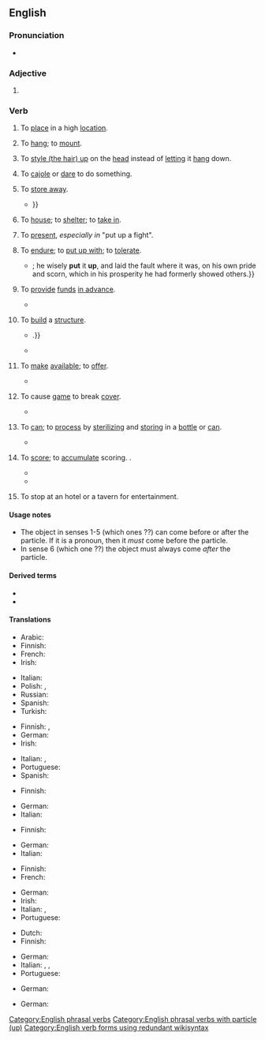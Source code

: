 {{also|put-up}}
==English==

===Pronunciation===
* {{audio|en|En-au-put up.ogg|Audio (AU)}}

===Adjective===
{{en-adj|-}}

# {{alternative form of|en|put-up}}

===Verb===
{{en-verb|put<,,put> up}}

# {{lb|en|transitive}} To [[place]] in a high [[location]].
#: {{ux|en|Please '''put up''' your luggage in the overhead bins.}}
# {{lb|en|transitive}} To [[hang]]; to [[mount]].
#: {{ux|en|Many people '''put up''' messages on their refrigerators.}}
# {{lb|en|transitive}} To [[style up|style (the hair) up]] on the [[head]] instead of [[let]]ting it [[hang]] down.
# {{lb|en|transitive|idiom|with 'to'}} To [[cajole]] or [[dare]] to do something.
#: {{ux|en|I think someone '''put''' him '''up''' to it.}}
# {{lb|en|transitive|idiom}} To [[store away]].
#: {{ux|en|Be sure to '''put up''' the tools when you finish.}}
#* {{RQ:Fielding Tom Jones|III|VIII|||“As for your money,” replied Partridge, “I beg, sir, you will '''put''' it '''up'''; I will receive none of you at this time; for at present I am, I believe, the richer man of the two. {{...}}}}
# {{lb|en|transitive|idiom}} To [[house]]; to [[shelter]]; to [[take in]].
#: {{ux|en|We can '''put''' you '''up''' for the night.}}
# {{lb|en|transitive|idiom}} To [[present]], ''especially in'' "put up a fight".
#: {{ux|en|That last fighter '''put up''' quite a fight.}}
#: {{ux|en|They didn't '''put up''' much resistance.}}
# {{lb|en|transitive}} To [[endure]]; to [[put up with]]; to [[tolerate]].
#* {{quote-book|en|author=[[w:Robert Burton (scholar)|Robert Burton]]|title={{w|The Anatomy of Melancholy}}|year=1621|text=Dionysius of Syracuse, in his exile, was made to stand without dore {{...}}; he wisely '''put''' it '''up''', and laid the fault where it was, on his own pride and scorn, which in his prosperity he had formerly showed others.}}
# {{lb|en|transitive}} To [[provide]] [[funds]] [[in advance]].
#: {{ux|en|Butty Sugrue '''put up''' £300,000 for the Ali–Lewis fight.}}
#* {{quote-av|en|actor={{w|Daniel Day-Lewis}}|role=Daniel Plainview|title={{w|There Will Be Blood}}|writer={{w|Paul Thomas Anderson}}|publisher=distributed by {{w|Paramount Vantage}} & {{w|Miramax Films}}|date=2007 September 27|text=This is why I can guarantee to start drilling and to '''put up''' the cash to back my word.}}
# {{lb|en|transitive}} To [[build]] a [[structure]].
#* {{quote-book|en|year=1963|author={{w|Margery Allingham}}|title={{w|The China Governess}}|genre=fiction|chapter=1|url=http://openlibrary.org/works/OL2004261W|passage=The original family who had begun to build a palace to rival Nonesuch had died out before they had '''put up''' little more than the gateway, {{...}}.}}
#* {{quote-song|en|author={{w|Joni Mitchell}}|title={{w|Big Yellow Taxi}}|album=[[w:Ladies of the Canyon (album)|Ladies of the Canyon]]|year=1970|artist={{w|Joni Mitchell}}|text=They paved paradise and '''put up''' a parking lot}}
# {{lb|en|transitive}} To [[make]] [[available]]; to [[offer]].
#: {{ux|en|The picture was '''put up''' for auction.}}
#: {{ux|en|I '''put''' my first child '''up''' for adoption.}}
#* {{quote-book|en|last=Spoto|first=Donald|chapter=3|title=Marilyn Monroe: The Biography|genre=non-fiction|url=https://books.google.com/books?id=r2W9SGUyRmgC&pg=PA39|publisher={{w|Rowman & Littlefield}}|year=2001|page=39|isbn=0815411839|text=The house on Arbol Drive was '''put up''' for sale that autumn; this portion of the street soon vanished, and the land became part of the Hollywood Bowl complex.}}
# {{lb|en|hunting|transitive}} To cause [[game]] to break [[cover]].
#* {{quote-book|1=en|year=1912|author=Sir Arthur Conan Doyle|authorlink=Arthur Conan Doyle|title=The Lost World|url=http://www.gutenberg.org/cache/epub/139/pg139.txt|passage="By George! they'll have something to excite them if they '''put''' us '''up'''."}}
# {{lb|en|of|meat, fruit and vegetables}} To [[can]]; to [[process]] by [[sterilize|sterilizing]] and [[store|storing]] in a [[bottle]] or [[can]].
#* {{quote-book|en|last=Borenstein|first=Audrey|title=Chimes of Change and Hours: Views of Older Women in Twentieth-century America|genre=non-fiction|url=https://books.google.com/books?id=HMxxespYaHAC&pg=PA187|publisher={{w|Associated University Presses}}|year=1983|page=187|isbn=0838631703|text=People made their own cottage cheese, picked wild strawberries and canned them, and '''put up''' apples.}}
# {{lb|en|US|Canada|transitive|sports|idiom}} To [[score]]; to [[accumulate]] scoring. {{ellipsis of|en|to put up on the [[scoreboard]]}}.
#* {{quote-journal|en|date=April 24 2020|work=the {{w|New York Times}}|author=Ken Belson and Ben Shpigel|url=https://www.nytimes.com/2020/04/23/sports/football/nfl-draft-live.html|title=Full Round 1 2020 N.F.L. Picks and Analysis|text=In addition to '''putting up''' nearly 3,300 receiving yards and 32 touchdown receptions in three college seasons, he was also the main punt returner for the Sooners.}}
#* {{quote-web|en|date=2011-08-09|site=NHL.com|author=John Kreiser|url=https://www.nhl.com/news/the-great-ones-23-unbreakable-records/c-585698|title=The Great One's 23 unbreakable records|text=The last player to have more than 140 points in one season was Mario Lemieux, who '''put up''' 160 in 1995-96.}}
# {{lb|en|intransitive|archaic}} To stop at an hotel or a tavern for entertainment. <!--1873 Hotten Slang Dictionary-->

====Usage notes====
* The object in senses 1-5 (which ones ??){{attention|en|please specify}} can come before or after the particle. If it is a pronoun, then it ''must'' come before the particle.
* In sense 6 (which one ??){{attention|en|please specify}} the object must always come ''after'' the particle.

====Derived terms====
* {{l|en|put up or shut up}}
* {{l|en|put up with}}

====Translations====
{{trans-top|to place in a high location}}
* Arabic: {{t-needed|ar}}
* Finnish: {{t+|fi|nostaa}}
* French: {{t+|fr|placer}}
* Irish: {{t|ga|cuir suas}}
{{trans-mid}}
* Italian: {{t+|it|collocare}}
* Polish: {{t+|pl|podnosić}}, {{t+|pl|podnieść}}
* Russian: {{t+|ru|ста́вить}} {{q|наве́рх}}
* Spanish: {{t+|es|colgar}}
* Turkish: {{t+|tr|koymak}}
{{trans-bottom}}

{{trans-top|to hang or mount}}
* Finnish: {{t+|fi|ripustaa}}, {{t+|fi|kiinnittää}}
* German: {{t+|de|befestigen}}
* Irish: {{t|ga|cuir suas}}
{{trans-mid}}
* Italian: {{t+|it|appendere}}, {{t+|it|attaccare}}
* Portuguese: {{t+|pt|afixar}}
* Spanish: {{t+|es|colgar}}
{{trans-bottom}}

{{trans-top|to cajole}}
* Finnish: {{t+|fi|yllyttää}}
{{trans-mid}}
* German: {{t+|de|anstacheln}}
* Italian: {{t+|it|persuadere}}
{{trans-bottom}}

{{trans-top|to store away}}
* Finnish: {{t|fi|paikoilleen|alt=panna paikoilleen}}
{{trans-mid}}
* German: {{t+|de|wegräumen}}
* Italian: {{t+|it|riporre}}
{{trans-bottom}}

{{trans-top|to house, shelter}}
* Finnish: {{t+|fi|majoittaa}}
* French: {{t+|fr|abriter}}
{{trans-mid}}
* German: {{t+|de|aufnehmen}}
* Irish: {{t|ga|cuir suas}}
* Italian: {{t+|it|ospitare}}, {{t+|it|restare}}
* Portuguese: {{t+|pt|hospedar}}
{{trans-bottom}}

{{trans-top|to present}}
* Dutch: {{t+|nl|opdissen}}
* Finnish: {{t|fi|panna pystyyn}}
{{trans-mid}}
* German: {{t+|de|aufbieten}}
* Italian: {{t+|it|opporre}}, {{t+|it|mostrare}}, {{t+|it|presentare}}
* Portuguese: {{t+|pt|mostrar}}
{{trans-bottom}}

{{trans-top|to provide funds}}
* German: {{t+|de|aufbringen}}
{{trans-mid}}
{{trans-bottom}}

{{trans-top|to build a structure}}
* German: {{t+|de|aufstellen}}
{{trans-mid}}
{{trans-bottom}}

{{trans-see|to put up with|put up with}}

[[Category:English phrasal verbs]]
[[Category:English phrasal verbs with particle (up)]]
[[Category:English verb forms using redundant wikisyntax]]